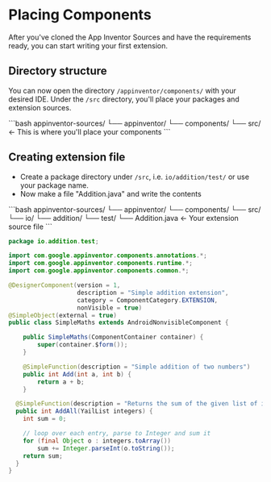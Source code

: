 # Placing Components

After you've cloned the App Inventor Sources and have the requirements ready, you can start writing your first extension.

## Directory structure

You can now open the directory `/appinventor/components/` with your desired IDE. Under the `/src` directory, you'll place your packages and extension sources.

<Accordion title="Directory structure">
```bash
appinventor-sources/
  └── appinventor/
       └── components/
            └── src/         <- This is where you'll place your components
```
</Accordion>

## Creating extension file

- Create a package directory under `/src`, i.e. `io/addition/test/` or use your package name.
- Now make a file "Addition.java" and write the contents

<Accordion title="Updated Directory structure">
```bash
appinventor-sources/
  └── appinventor/
       └── components/
            └── src/
                 └── io/
                      └── addition/
                           └── test/
                                └── Addition.java           <- Your extension source file
```
</Accordion>

```java
package io.addition.test;

import com.google.appinventor.components.annotations.*;
import com.google.appinventor.components.runtime.*;
import com.google.appinventor.components.common.*;

@DesignerComponent(version = 1,
                   description = "Simple addition extension",
                   category = ComponentCategory.EXTENSION,
                   nonVisible = true)
@SimpleObject(external = true)
public class SimpleMaths extends AndroidNonvisibleComponent {

    public SimpleMaths(ComponentContainer container) {
        super(container.$form());
    }

    @SimpleFunction(description = "Simple addition of two numbers")
    public int Add(int a, int b) {
        return a + b;
    }

  @SimpleFunction(description = "Returns the sum of the given list of integers.")
  public int AddAll(YailList integers) {
    int sum = 0;

    // loop over each entry, parse to Integer and sum it
    for (final Object o : integers.toArray())
        sum += Integer.parseInt(o.toString());
    return sum;
  }
}
```
